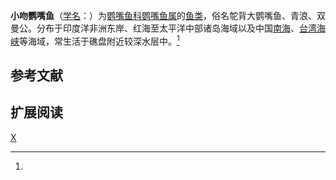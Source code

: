 {{Speciesbox 
| taxon = Scarus gibbus
| authority = Ruppell, 1828<ref name='id7838'>{{cite web| url =http://www.bioinfo.cn/db05/BjdwSpecies.php?action=view&id=7838| title =小吻鹦嘴鱼| work =中国动物物种编目数据库| publisher =中国科学院微生物研究所| author =中国科学院动物研究所| accessdate =2009-04-16| deadurl =yes| archiveurl =https://web.archive.org/web/20160305033118/http://www.bioinfo.cn/db05/BjdwSpecies.php?action=view&id=7838| archivedate =2016-03-05}}</ref>
}}

'''小吻鹦嘴鱼'''（[[学名|学名]]：{{lang|la|''Scarus gibbus''}}）为[[鹦嘴鱼科|鹦嘴鱼科]][[鹦嘴鱼属|鹦嘴鱼属]]的[[鱼类|鱼类]]，俗名鸵背大鹦嘴鱼、青浪、双曼公。分布于印度洋非洲东岸、红海至太平洋中部诸岛海域以及中国[[南海|南海]]、[[台湾海峡|台湾海峡]]等海域，常生活于礁盘附近较深水层中。<ref name='id7838'/>

== 参考文献 ==
{{reflist}}

== 扩展阅读 ==
{{refbegin}}
{{wikispecies-inline|Scarus gibbus|小吻鹦嘴鱼}}
{{refend}}
{{Taxonbar|from=Q15233423}}

[[Category:鹦嘴鱼属|X]]


{{鱸形目小作品}}